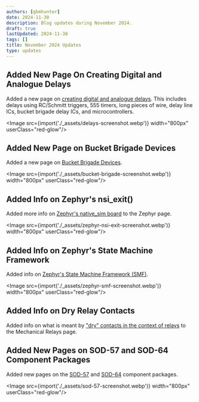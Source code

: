 ```yaml
---
authors: [gbmhunter]
date: 2024-11-30
description: Blog updates during November 2024.
draft: true
lastUpdated: 2024-11-30
tags: []
title: November 2024 Updates
type: updates
---
```


## Added New Page On Creating Digital and Analogue Delays

Added a new page on [creating digital and analogue delays](/electronics/circuit-design/delays/). This includes delays using RC/Schmitt triggers, 555 timers, long pieces of wire, delay line ICs, bucket brigade delay ICs, and microcontrollers.

<Image src={import('./_assets/delays-screenshot.webp')} width="800px" userClass="red-glow"/>

## Added New Page on Bucket Brigade Devices

Added a new page on [Bucket Brigade Devices](/electronics/components/bucket-brigade-devices/).

<Image src={import('./_assets/bucket-brigade-screenshot.webp')} width="800px" userClass="red-glow"/>

## Added Info on Zephyr's nsi_exit()

Added more info on [Zephyr's native_sim board](/programming/operating-systems/zephyr/#native-simulator-native_sim) to the Zephyr page.

<Image src={import('./_assets/zephyr-nsi-exit-screenshot.webp')} width="800px" userClass="red-glow"/>

## Added Info on Zephyr's State Machine Framework

Added info on [Zephyr's State Machine Framework (SMF)](/programming/operating-systems/zephyr/state-machine-framework/).

<Image src={import('./_assets/zephyr-smf-screenshot.webp')} width="800px" userClass="red-glow"/>

## Added Info on Dry Relay Contacts

Added info on what is meant by ["dry" contacts in the context of relays](/electronics/components/relays/mechanical/#dry-contacts) to the Mechanical Relays page.

## Added New Pages on SOD-57 and SOD-64 Component Packages

Added new pages on the [SOD-57](/pcb-design/component-packages/sod-57-component-package/) and [SOD-64](/pcb-design/component-packages/sod-64-component-package/) component packages.

<Image src={import('./_assets/sod-57-screenshot.webp')} width="800px" userClass="red-glow"/>
